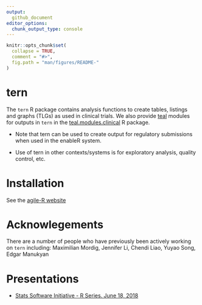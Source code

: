 ```yaml
---
output: 
  github_document
editor_options: 
  chunk_output_type: console
---
```


<!-- README.md is generated from README.Rmd. Please edit that file --> 

```r
knitr::opts_chunk$set(
  collapse = TRUE,
  comment = "#>",
  fig.path = "man/figures/README-"
)
```

# tern

The `tern` R package contains analysis functions to create tables, listings and graphs (TLGs) as used in clinical trials. We also provide [teal](https://github.roche.com/NEST/teal) modules for outputs in `tern` in the [teal.modules.clinical](https://github.roche.com/NEST/teal.modules.clinical) R package.

* Note that tern can be used to create output for regulatory submissions when used in the enableR system. 
  
* Use of tern in other contexts/systems is for exploratory analysis, quality control, etc.


# Installation 

See the [agile-R website](https://go.roche.com/agile-R)

# Acknowlegements

There are a number of people who have previously been actively working on `tern` including: Maximilian Mordig, Jennifer Li, Chendi Liao, Yuyao Song, Edgar Manukyan

# Presentations

* [Stats Software Initiative - R Series. June 18, 2018](https://docs.google.com/presentation/d/1OB7MMt3YKzfMJ-gXcGpcRqM8tjbMZWqeEki164L38i4/edit?usp=sharing)

[ghs]: http://pages.github.roche.com/NEST/tern
